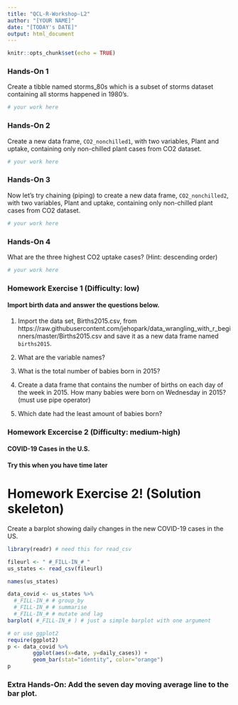 ```yaml
---
title: "QCL-R-Workshop-L2"
author: "[YOUR NAME]"
date: "[TODAY's DATE]"
output: html_document
---
```


```r
knitr::opts_chunk$set(echo = TRUE)
```

### Hands-On 1
Create a tibble named storms_80s which is a subset of storms dataset containing all storms happened in 1980's.
```r
# your work here
```

### Hands-On 2
Create a new data frame, `CO2_nonchilled1`, with two variables, Plant and uptake, containing only non-chilled plant cases from CO2 dataset.
```r
# your work here
```

### Hands-On 3
Now let's try chaining (piping) to create a new data frame, `CO2_nonchilled2`, with two variables, Plant and uptake, containing only non-chilled plant cases from CO2 dataset.
```r
# your work here
```

### Hands-On 4
What are the three highest CO2 uptake cases? (Hint: descending order)
```r
# your work here
```

### Homework Exercise 1 (Difficulty: low)
#### Import birth data and answer the questions below.

1. Import the data set, Births2015.csv, from https://raw.githubusercontent.com/jehopark/data_wrangling_with_r_beginners/master/Births2015.csv and save it as a new data frame named `births2015`.

2. What are the variable names?

3. What is the total number of babies born in 2015?

4. Create a data frame that contains the number of births on each day of the week in 2015. How many babies were born on Wednesday in 2015? (must use pipe operator)

5. Which date had the least amount of babies born?

### Homework Excercise 2 (Difficulty: medium-high) 
#### COVID-19 Cases in the U.S.
#### Try this when you have time later

Homework Exercise 2! (Solution skeleton)
========================================================
Create a barplot showing daily changes in the new COVID-19 cases in the US.

```r
library(readr) # need this for read_csv

fileurl <- " #_FILL-IN_# "
us_states <- read_csv(fileurl) 

names(us_states)

data_covid <- us_states %>% 
  #_FILL-IN_# # group_by
  #_FILL-IN_# # summarise
  #_FILL-IN_# # mutate and lag
barplot( #_FILL-IN_# ) # just a simple barplot with one argument 

# or use ggplot2 
require(ggplot2)
p <- data_covid %>% 
        ggplot(aes(x=date, y=daily_cases)) + 
        geom_bar(stat="identity", color="orange")
p
```
  
### Extra Hands-On: Add the seven day moving average line to the bar plot.
